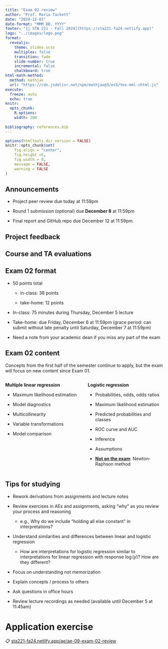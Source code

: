 ```yaml
---
title: "Exam 02 review"
author: "Prof. Maria Tackett"
date: "2024-12-03"
date-format: "MMM DD, YYYY"
footer: "[🔗 STA 221 - Fall 2024](https://sta221-fa24.netlify.app)"
logo: "../images/logo.png"
format: 
  revealjs:
    theme: slides.scss
    multiplex: false
    transition: fade
    slide-number: true
    incremental: false 
    chalkboard: true
html-math-method:
  method: mathjax
  url: "https://cdn.jsdelivr.net/npm/mathjax@3/es5/tex-mml-chtml.js"
execute:
  freeze: auto
  echo: true
knitr:
  opts_chunk: 
    R.options:      
    width: 200
    
bibliography: references.bib
---
```


```r
options(htmltools.dir.version = FALSE)
knitr::opts_chunk$set(
	fig.align = "center",
	fig.height =5,
	fig.width = 8,
	message = FALSE,
	warning = FALSE
)
```

## Announcements {.midi}

-   Project peer review due today at 11:59pm

-   Round 1 submission (optional) due **December 8** at 11:59pm

-   Final report and GitHub repo due December 12 at 11:59pm.

## Project feedback 

## Course and TA evaluations

## Exam 02 format

-   50 points total

    -   in-class: 38 points

    -   take-home: 12 points

-   In-class: 75 minutes during Thursday, December 5 lecture

-   Take-home: due Friday, December 6 at 11:59pm (grace period: can submit without late penalty until Saturday, December 7 at 11:59pm)

-   Need a note from your academic dean if you miss any part of the exam

## Exam 02 content {.midi}

Concepts from the first half of the semester continue to apply, but the exam will focus on new content since Exam 01.

::: columns
::: {.column width="50%"}
**Multiple linear regression**

-   Maximum likelihood estimation

-   Model diagnostics

-   Multicollinearity

-   Variable transformations

-   Model comparison
:::

::: {.column width="50%"}
**Logistic regression**

-   Probabilities, odds, odds ratios

-   Maximum likelihood estimation

-   Predicted probabilities and classes

-   ROC curve and AUC

-   Inference

-   Assumptions

-   [**Not on the exam**]{.underline}: Newton-Raphson method
:::
:::

## Tips for studying {.midi}

-   Rework derivations from assignments and lecture notes

-   Review exercises in AEs and assignments, asking "why" as you review your process and reasoning

    -   e.g., Why do we include "holding all else constant" in interpretations?

-   Understand similarities and differences between linear and logistic regression

    -   How are interpretations for logistic regression similar to interpretations for linear regression with response $\log(y)$? How are they different?

-   Focus on understanding not memorization

-   Explain concepts / process to others

-   Ask questions in office hours

-   Review lecture recordings as needed (available until December 5 at 11:45am)

# Application exercise

::: appex
📋 [sta221-fa24.netlify.app/ae/ae-09-exam-02-review](https://sta221-fa24.netlify.app/ae/ae-0-exam-02-review)
:::
